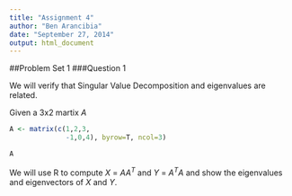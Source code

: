 ```yaml
---
title: "Assignment 4"
author: "Ben Arancibia"
date: "September 27, 2014"
output: html_document
---
```


##Problem Set 1
###Question 1 \n

We will verify that Singular Value Decomposition and eigenvalues are related. \n

Given a 3x2 martix $A$
```r
A <- matrix(c(1,2,3,
              -1,0,4), byrow=T, ncol=3)

A
```
\n

We will use R to compute $X$ = $AA^T$ and $Y$ = $A^TA$ and show the eigenvalues and eigenvectors of $X$ and $Y$.\n


